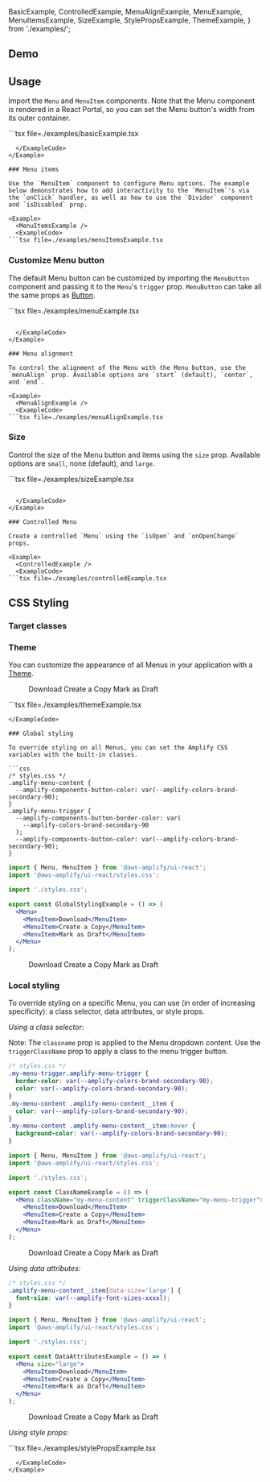 
  BasicExample,
  ControlledExample,
  MenuAlignExample,
  MenuExample,
  MenuItemsExample,
  SizeExample,
  StylePropsExample,
  ThemeExample,
} from './examples/';


## Demo

<MenuDemo />

## Usage

Import the `Menu` and `MenuItem` components. Note that the Menu component is rendered in a React Portal, so you can set the Menu button's width from its outer container.

<Example>
  <BasicExample />
  <ExampleCode>
```tsx file=./examples/basicExample.tsx

````
  </ExampleCode>
</Example>

### Menu items

Use the `MenuItem` component to configure Menu options. The example below demonstrates how to add interactivity to the `MenuItem`'s via the `onClick` handler, as well as how to use the `Divider` component and `isDisabled` prop.

<Example>
  <MenuItemsExample />
  <ExampleCode>
```tsx file=./examples/menuItemsExample.tsx

````

  </ExampleCode>
</Example>

### Customize Menu button

The default Menu button can be customized by importing the `MenuButton` component and passing it to the `Menu`'s `trigger` prop. `MenuButton` can take all the same props as [Button](./button).

<Example>
  <MenuExample />
  <ExampleCode>
```tsx file=./examples/menuExample.tsx

````

  </ExampleCode>
</Example>

### Menu alignment

To control the alignment of the Menu with the Menu button, use the `menuAlign` prop. Available options are `start` (default), `center`, and `end`.

<Example>
  <MenuAlignExample />
  <ExampleCode>
```tsx file=./examples/menuAlignExample.tsx

````

  </ExampleCode>
</Example>

### Size

Control the size of the Menu button and items using the `size` prop. Available options are `small`, none (default), and `large`.

<Example>
  <SizeExample />
  <ExampleCode>
```tsx file=./examples/sizeExample.tsx

````

  </ExampleCode>
</Example>

### Controlled Menu

Create a controlled `Menu` using the `isOpen` and `onOpenChange` props.

<Example>
  <ControlledExample />
  <ExampleCode>
```tsx file=./examples/controlledExample.tsx

````

  </ExampleCode>
</Example>

## CSS Styling

### Target classes

<ComponentStyleDisplay componentName="Menu" />

### Theme

<ThemeAlert />

You can customize the appearance of all Menus in your application with a [Theme](/theming).

<Example>
  <View width="4rem">
    <Menu className="theming-menu">
      <MenuItem>Download</MenuItem>
      <MenuItem>Create a Copy</MenuItem>
      <MenuItem>Mark as Draft</MenuItem>
    </Menu>
  </View>
</Example>

<ExampleCode>
```tsx file=./examples/themeExample.tsx

````
</ExampleCode>

### Global styling

To override styling on all Menus, you can set the Amplify CSS variables with the built-in classes.

```css
/* styles.css */
.amplify-menu-content {
  --amplify-components-button-color: var(--amplify-colors-brand-secondary-90);
}
.amplify-menu-trigger {
  --amplify-components-button-border-color: var(
    --amplify-colors-brand-secondary-90
  );
  --amplify-components-button-color: var(--amplify-colors-brand-secondary-90);
}
````

```jsx
import { Menu, MenuItem } from '@aws-amplify/ui-react';
import '@aws-amplify/ui-react/styles.css';

import './styles.css';

export const GlobalStylingExample = () => (
  <Menu>
    <MenuItem>Download</MenuItem>
    <MenuItem>Create a Copy</MenuItem>
    <MenuItem>Mark as Draft</MenuItem>
  </Menu>
);
```

<Example>
  <View width="4rem">
    <Menu
      className="global-styling-menu"
      triggerClassName="global-styling-menu-trigger"
    >
      <MenuItem>Download</MenuItem>
      <MenuItem>Create a Copy</MenuItem>
      <MenuItem>Mark as Draft</MenuItem>
    </Menu>
  </View>
</Example>

### Local styling

To override styling on a specific Menu, you can use (in order of increasing specificity): a class selector, data attributes, or style props.

_Using a class selector:_

Note: The `classname` prop is applied to the Menu dropdown content. Use the `triggerClassName` prop to apply a class to the menu trigger button.

```css
/* styles.css */
.my-menu-trigger.amplify-menu-trigger {
  border-color: var(--amplify-colors-brand-secondary-90);
  color: var(--amplify-colors-brand-secondary-90);
}
.my-menu-content .amplify-menu-content__item {
  color: var(--amplify-colors-brand-secondary-90);
}
.my-menu-content .amplify-menu-content__item:hover {
  background-color: var(--amplify-colors-brand-secondary-90);
}
```

```jsx
import { Menu, MenuItem } from '@aws-amplify/ui-react';
import '@aws-amplify/ui-react/styles.css';

import './styles.css';

export const ClassNameExample = () => (
  <Menu className="my-menu-content" triggerClassName="my-menu-trigger">
    <MenuItem>Download</MenuItem>
    <MenuItem>Create a Copy</MenuItem>
    <MenuItem>Mark as Draft</MenuItem>
  </Menu>
);
```

<Example>
  <View width="4rem">
    <Menu className="my-menu-content" triggerClassName="my-menu-trigger">
      <MenuItem>Download</MenuItem>
      <MenuItem>Create a Copy</MenuItem>
      <MenuItem>Mark as Draft</MenuItem>
    </Menu>
  </View>
</Example>

_Using data attributes:_

```css
/* styles.css */
.amplify-menu-content__item[data-size='large'] {
  font-size: var(--amplify-font-sizes-xxxxl);
}
```

```jsx
import { Menu, MenuItem } from '@aws-amplify/ui-react';
import '@aws-amplify/ui-react/styles.css';

import './styles.css';

export const DataAttributesExample = () => (
  <Menu size="large">
    <MenuItem>Download</MenuItem>
    <MenuItem>Create a Copy</MenuItem>
    <MenuItem>Mark as Draft</MenuItem>
  </Menu>
);
```

<Example>
  <View width="4rem">
    <Menu size="large" className="custom-font-size">
      <MenuItem>Download</MenuItem>
      <MenuItem>Create a Copy</MenuItem>
      <MenuItem>Mark as Draft</MenuItem>
    </Menu>
  </View>
</Example>

_Using style props:_

<Example>
  <StylePropsExample />
  <ExampleCode>
```tsx file=./examples/stylePropsExample.tsx

```
  </ExampleCode>
</Example>
```
